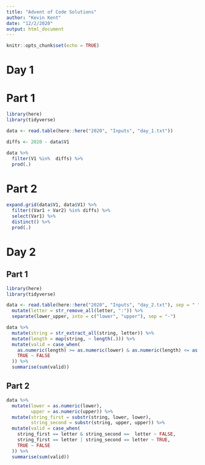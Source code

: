 ```yaml
---
title: "Advent of Code Solutions"
author: "Kevin Kent"
date: "12/2/2020"
output: html_document
---
```


```r
knitr::opts_chunk$set(echo = TRUE)
```

# Day 1

# Part 1

```r
library(here)
library(tidyverse)

data <- read.table(here::here("2020", "Inputs", "day_1.txt"))

diffs <- 2020 - data$V1 

data %>%
  filter(V1 %in%  diffs) %>%
  prod(.)

```

# Part 2

```r
expand.grid(data$V1, data$V1) %>%
  filter((Var1 + Var2) %in% diffs) %>%
  select(Var1) %>%
  distinct() %>%
  prod(.)
```


# Day 2

## Part 1

```r
library(here)
library(tidyverse)

data <- read.table(here::here("2020", "Inputs", "day_2.txt"), sep = " ", col.names = c("lower_upper", "letter", "string")) %>%
  mutate(letter = str_remove_all(letter, ":")) %>%
  separate(lower_upper, into = c("lower", "upper"), sep = "-") 

data %>%
  mutate(string = str_extract_all(string, letter)) %>%
  mutate(length = map(string, ~ length(.))) %>%
  mutate(valid = case_when(
    as.numeric(length) >= as.numeric(lower) & as.numeric(length) <= as.numeric(upper) ~ TRUE,
    TRUE ~ FALSE
  )) %>%
  summarise(sum(valid))
```

## Part 2

```r
data %>%
  mutate(lower = as.numeric(lower),
         upper = as.numeric(upper)) %>%
  mutate(string_first = substr(string, lower, lower), 
         string_second = substr(string, upper, upper)) %>%
  mutate(valid = case_when(
    string_first == letter & string_second ==  letter ~ FALSE,
    string_first == letter | string_second == letter ~ TRUE,
    TRUE ~ FALSE
  )) %>%
  summarise(sum(valid))
```

